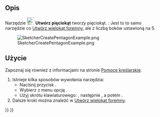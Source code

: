<languages/>

{{Docnav/pl
|[[Sketcher_CreateSquare/pl|Utwórz kwadrat]]
|[[Sketcher_CreateHexagon/pl|Utwórz sześciokąt]]
|[[Sketcher_Workbench/pl|środowisko pracy Szkicownik]]
|IconL=Sketcher_CreateSquare.svg
|IconR=Sketcher_CreateHexagon.svg
|IconC=Workbench_Sketcher.svg
}}

{{GuiCommand/pl
|Name=Sketcher CreatePentagon
|Name/pl=Szkicownik: Utwórz pięciokąt
|MenuLocation=Szkic → Elementy geometryczne szkicownika → Utwórz pięciokąt
|Workbenches=[[Sketcher_Workbench/pl|Szkicownik]]
|Shortcut={{KEY|G}} {{KEY|P}} {{KEY|5}}
|Version=0.15
|SeeAlso=[[Sketcher_CreateRegularPolygon/pl|Utwórz wielokąt foremny]]
}}

<span id="Description"></span>
==Opis==

Narzędzie [[Image:Sketcher_CreatePentagon.svg|24px]] '''Utwórz pięciokąt''' tworzy pięciokąt. {{Version/pl|1.0}}: Jest to to samo narzędzie co [[Sketcher_CreatePentagon/pl|Utwórz wielokąt foremny]], ale z liczbą boków ustawioną na 5.

[[Image:SketcherCreatePentagonExample.png‎]]

<span id="Usage"></span>
==Użycie==

Zapoznaj się również z informacjami na stronie [[Sketcher_Workbench/pl#Pomoce_kreślarskie|Pomoce kreślarskie]].

# Istnieje kilka sposobów wywołania narzędzia:
#* Naciśnij przycisk {{Button|[[Image:Sketcher_CreatePentagon.svg|16px]] '''Pięciokąt'''}}.
#* Wybierz z menu opcję {{MenuCommand|Szkic → Elementy geometryczne szkicownik → [[Image:Sketcher_CreatePentagon.svg|16px]] Utwórz pięciokąt}}.
#* Użyj skrótu klawiaturowego: {{KEY|G}}, następnie {{KEY|P}}, a potem {{KEY|5}}.
# Dalsze kroki można znaleźć w [[Sketcher_CreateRegularPolygon/pl#Użycie|Utwórz wielokąt foremny]].


{{Docnav/pl
|[[Sketcher_CreateSquare/pl|Utwórz kwadrat]]
|[[Sketcher_CreateHexagon/pl|Utwórz sześciokąt]]
|[[Sketcher_Workbench/pl|środowisko pracy Szkicownik]]
|IconL=Sketcher_CreateSquare.svg
|IconR=Sketcher_CreateHexagon.svg
|IconC=Workbench_Sketcher.svg
}}

{{Sketcher_Tools_navi{{#translation:}}}}
{{Userdocnavi{{#translation:}}}}